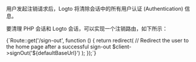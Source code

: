 

用户发起注销请求后，Logto 将清除会话中的所有用户认证 (Authentication) 信息。

要清理 PHP 会话和 Logto 会话，可以实现一个注销路由，如下所示：

<CodeBlock language="php">
  {`Route::get('/sign-out', function () {
  return redirect(
    // Redirect the user to the home page after a successful sign-out
    $client->signOut('${defaultBaseUrl}')
  );
});`}
</CodeBlock>

<ImplementSignOutRouteNotice />
